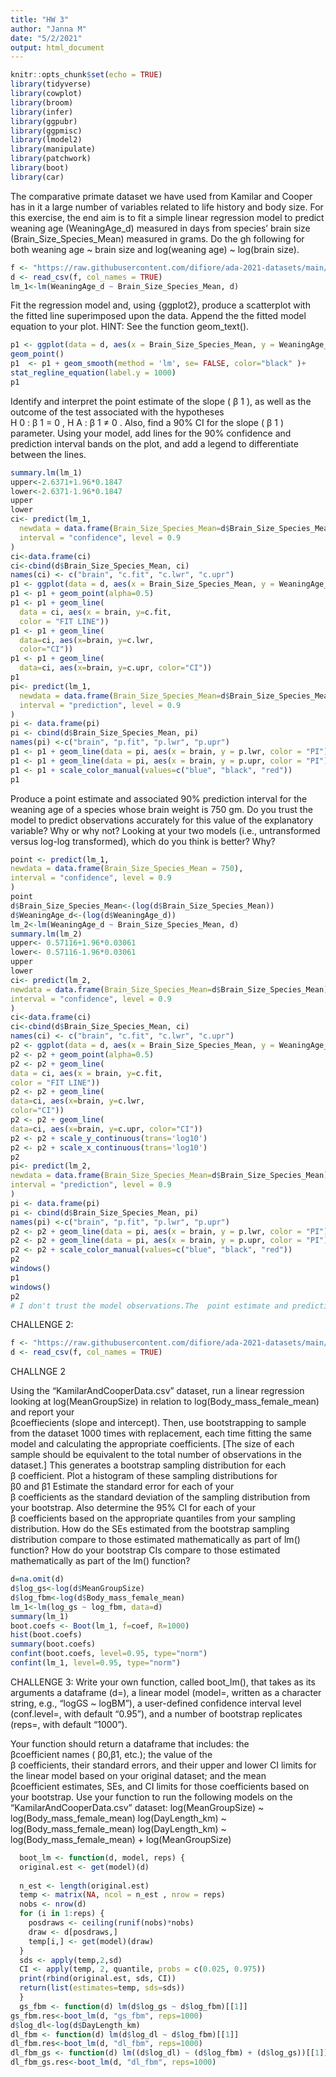 ```yaml
---
title: "HW 3"
author: "Janna M"
date: "5/2/2021"
output: html_document
---
```

```r
knitr::opts_chunk$set(echo = TRUE)
library(tidyverse)
library(cowplot)
library(broom)
library(infer)
library(ggpubr)
library(ggpmisc)
library(lmodel2)
library(manipulate)
library(patchwork)
library(boot)
library(car)
```

The comparative primate dataset we have used from Kamilar and Cooper has in it a large number of variables related to life history and body size. For this exercise, the end aim is to fit a simple linear regression model to predict weaning age (WeaningAge_d) measured in days from species’ brain size (Brain_Size_Species_Mean) measured in grams. Do the gh following for both weaning age ~ brain size and log(weaning age) ~ log(brain size).

```r
f <- "https://raw.githubusercontent.com/difiore/ada-2021-datasets/main/KamilarAndCooperData.csv"
d <- read_csv(f, col_names = TRUE) 
lm_1<-lm(WeaningAge_d ~ Brain_Size_Species_Mean, d)
```


Fit the regression model and, using {ggplot2}, produce a scatterplot with the fitted line superimposed upon the data. Append the the fitted model equation to your plot.
HINT: See the function geom_text().
```r
p1 <- ggplot(data = d, aes(x = Brain_Size_Species_Mean, y = WeaningAge_d), na.rm=TRUE) +
geom_point()
p1  <- p1 + geom_smooth(method = 'lm', se= FALSE, color="black" )+
stat_regline_equation(label.y = 1000)
p1
```
Identify and interpret the point estimate of the slope ( 
β
1
 ), as well as the outcome of the test associated with the hypotheses  
H
0
:
β
1
=
0
,
H
A
:
β
1
≠
0
 . Also, find a 90% CI for the slope ( 
β
1
 ) parameter.
Using your model, add lines for the 90% confidence and prediction interval bands on the plot, and add a legend to differentiate between the lines.

```r
summary.lm(lm_1)
upper<-2.6371+1.96*0.1847
lower<-2.6371-1.96*0.1847
upper 
lower
ci<- predict(lm_1,
  newdata = data.frame(Brain_Size_Species_Mean=d$Brain_Size_Species_Mean),
  interval = "confidence", level = 0.9
)
ci<-data.frame(ci)
ci<-cbind(d$Brain_Size_Species_Mean, ci)
names(ci) <- c("brain", "c.fit", "c.lwr", "c.upr")
p1 <- ggplot(data = d, aes(x = Brain_Size_Species_Mean, y = WeaningAge_d), na.rm=TRUE)
p1 <- p1 + geom_point(alpha=0.5)
p1 <- p1 + geom_line(
  data = ci, aes(x = brain, y=c.fit,
  color = "FIT LINE"))
p1 <- p1 + geom_line(
  data=ci, aes(x=brain, y=c.lwr,
  color="CI"))
p1 <- p1 + geom_line(
  data=ci, aes(x=brain, y=c.upr, color="CI"))
p1
pi<- predict(lm_1,
  newdata = data.frame(Brain_Size_Species_Mean=d$Brain_Size_Species_Mean),
  interval = "prediction", level = 0.9
)
pi <- data.frame(pi)
pi <- cbind(d$Brain_Size_Species_Mean, pi)
names(pi) <-c("brain", "p.fit", "p.lwr", "p.upr")
p1 <- p1 + geom_line(data = pi, aes(x = brain, y = p.lwr, color = "PI"))
p1 <- p1 + geom_line(data = pi, aes(x = brain, y = p.upr, color = "PI"))
p1 <- p1 + scale_color_manual(values=c("blue", "black", "red"))
p1
```
Produce a point estimate and associated 90% prediction interval for the weaning age of a species whose brain weight is 750 gm. Do you trust the model to predict observations accurately for this value of the explanatory variable? Why or why not?
Looking at your two models (i.e., untransformed versus log-log transformed), which do you think is better? Why?
```r
point <- predict(lm_1,
newdata = data.frame(Brain_Size_Species_Mean = 750),
interval = "confidence", level = 0.9
) 
point
d$Brain_Size_Species_Mean<-(log(d$Brain_Size_Species_Mean))
d$WeaningAge_d<-(log(d$WeaningAge_d))
lm_2<-lm(WeaningAge_d ~ Brain_Size_Species_Mean, d)
summary.lm(lm_2)
upper<- 0.57116+1.96*0.03061
lower<- 0.57116-1.96*0.03061
upper
lower
ci<- predict(lm_2,
newdata = data.frame(Brain_Size_Species_Mean=d$Brain_Size_Species_Mean),
interval = "confidence", level = 0.9
)
ci<-data.frame(ci)
ci<-cbind(d$Brain_Size_Species_Mean, ci)
names(ci) <- c("brain", "c.fit", "c.lwr", "c.upr")
p2 <- ggplot(data = d, aes(x = Brain_Size_Species_Mean, y = WeaningAge_d), na.rm=TRUE)
p2 <- p2 + geom_point(alpha=0.5)
p2 <- p2 + geom_line(
data = ci, aes(x = brain, y=c.fit,
color = "FIT LINE"))
p2 <- p2 + geom_line(
data=ci, aes(x=brain, y=c.lwr,
color="CI"))
p2 <- p2 + geom_line(
data=ci, aes(x=brain, y=c.upr, color="CI"))
p2 <- p2 + scale_y_continuous(trans='log10')
p2 <- p2 + scale_x_continuous(trans='log10')
p2
pi<- predict(lm_2,
newdata = data.frame(Brain_Size_Species_Mean=d$Brain_Size_Species_Mean),
interval = "prediction", level = 0.9
)
pi <- data.frame(pi)
pi <- cbind(d$Brain_Size_Species_Mean, pi)
names(pi) <-c("brain", "p.fit", "p.lwr", "p.upr")
p2 <- p2 + geom_line(data = pi, aes(x = brain, y = p.lwr, color = "PI"))
p2 <- p2 + geom_line(data = pi, aes(x = brain, y = p.upr, color = "PI"))
p2 <- p2 + scale_color_manual(values=c("blue", "black", "red"))
p2
windows()
p1
windows()
p2
# I don't trust the model observations.The  point estimate and prediction interval are higher than the observed range of mean brain size.

```




CHALLENGE 2:
```r
f <- "https://raw.githubusercontent.com/difiore/ada-2021-datasets/main/KamilarAndCooperData.csv"
d <- read_csv(f, col_names = TRUE) 
```
CHALLNGE 2

Using the “KamilarAndCooperData.csv” dataset, run a linear regression looking at log(MeanGroupSize) in relation to log(Body_mass_female_mean) and report your  
βcoeffiecients (slope and intercept).
Then, use bootstrapping to sample from the dataset 1000 times with replacement, each time fitting the same model and calculating the appropriate coefficients. [The size of each sample should be equivalent to the total number of observations in the dataset.] This generates a bootstrap sampling distribution for each  
β coefficient. Plot a histogram of these sampling distributions for  
β0 and  β1
Estimate the standard error for each of your  
β
  coefficients as the standard deviation of the sampling distribution from your bootstrap.
Also determine the 95% CI for each of your  
β
  coefficients based on the appropriate quantiles from your sampling distribution.
How do the SEs estimated from the bootstrap sampling distribution compare to those estimated mathematically as part of lm() function?
How do your bootstrap CIs compare to those estimated mathematically as part of the lm() function?
```r
d=na.omit(d)
d$log_gs<-log(d$MeanGroupSize)
d$log_fbm<-log(d$Body_mass_female_mean)
lm_1<-lm(log_gs ~ log_fbm, data=d)
summary(lm_1)
boot.coefs <- Boot(lm_1, f=coef, R=1000) 
hist(boot.coefs)
summary(boot.coefs)
confint(boot.coefs, level=0.95, type="norm")
confint(lm_1, level=0.95, type="norm")
```

CHALLENGE 3:
Write your own function, called boot_lm(), that takes as its arguments a dataframe (d=), a linear model (model=, written as a character string, e.g., “logGS ~ logBM”), a user-defined confidence interval level (conf.level=, with default “0.95”), and a number of bootstrap replicates (reps=, with default “1000”).

Your function should return a dataframe that includes: the  
βcoefficient names ( 
β0,β1, etc.); the value of the  
β coefficients, their standard errors, and their upper and lower CI limits for the linear model based on your original dataset; and the mean  
βcoefficient estimates, SEs, and CI limits for those coefficients based on your bootstrap.
Use your function to run the following models on the “KamilarAndCooperData.csv” dataset:
log(MeanGroupSize) ~ log(Body_mass_female_mean)
log(DayLength_km) ~ log(Body_mass_female_mean)
log(DayLength_km) ~ log(Body_mass_female_mean) + log(MeanGroupSize)

```r
  boot_lm <- function(d, model, reps) {
  original.est <- get(model)(d)
  
  n_est <- length(original.est)
  temp <- matrix(NA, ncol = n_est , nrow = reps)
  nobs <- nrow(d)
  for (i in 1:reps) {
    posdraws <- ceiling(runif(nobs)*nobs)
    draw <- d[posdraws,]
    temp[i,] <- get(model)(draw)
  }
  sds <- apply(temp,2,sd)
  CI <- apply(temp, 2, quantile, probs = c(0.025, 0.975))
  print(rbind(original.est, sds, CI))
  return(list(estimates=temp, sds=sds))
  }
  gs_fbm <- function(d) lm(d$log_gs ~ d$log_fbm)[[1]]
gs_fbm.res<-boot_lm(d, "gs_fbm", reps=1000)
d$log_dl<-log(d$DayLength_km)
dl_fbm <- function(d) lm(d$log_dl ~ d$log_fbm)[[1]]
dl_fbm.res<-boot_lm(d, "dl_fbm", reps=1000)
dl_fbm_gs <- function(d) lm((d$log_dl) ~ (d$log_fbm) + (d$log_gs))[[1]]
dl_fbm_gs.res<-boot_lm(d, "dl_fbm", reps=1000)
```
